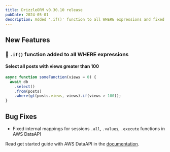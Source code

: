 ```yaml
---
title: DrizzleORM v0.30.10 release
pubDate: 2024-05-01
description: Added '.if()' function to all WHERE expressions and fixed internal mappings for sessions '.all', '.values', '.execute' functions in AWS DataAPI.
---
```


## New Features

### 🎉 `.if()` function added to all WHERE expressions

#### Select all posts with views greater than 100

```ts {5}
async function someFunction(views = 0) {
  await db
    .select()
    .from(posts)
    .where(gt(posts.views, views).if(views > 100));
}
```

## Bug Fixes

- Fixed internal mappings for sessions `.all`, `.values`, `.execute` functions in AWS DataAPI

Read get started guide with AWS DataAPI in the [documentation](/docs/get-started-postgresql#aws-data-api).
